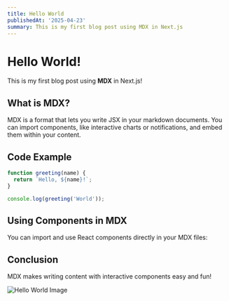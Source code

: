 ```yaml
---
title: Hello World
publishedAt: '2025-04-23'
summary: This is my first blog post using MDX in Next.js
---
```



# Hello World!

This is my first blog post using **MDX** in Next.js!

## What is MDX?

MDX is a format that lets you write JSX in your markdown documents. You can import components, like interactive charts or notifications, and embed them within your content.

## Code Example

```javascript
function greeting(name) {
  return `Hello, ${name}!`;
}

console.log(greeting('World'));
```

## Using Components in MDX

You can import and use React components directly in your MDX files:

## Conclusion

MDX makes writing content with interactive components easy and fun!

<Image
  src={Image1}
  alt='Hello World Image'
  width={512}
  height={384}
  className='rounded-lg shadow-md'
/>
